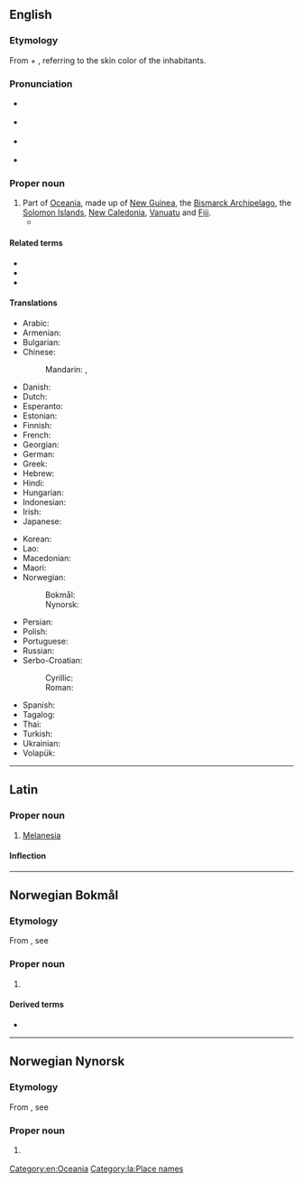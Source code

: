 {{also|melanesia|Melanésia}}
==English==
{{wikipedia}}

===Etymology===
From {{der|en|grc|μέλας||dark}} + {{m|grc|νῆσος||island}}, referring to the skin color of the inhabitants.

===Pronunciation===
* {{a|RP}} {{IPA|/ˌmɛl.əˈniː.zi.ə/|lang=en}}
* {{a|GA}} {{IPA|/ˌmɛl.əˈni.ʒə/|lang=en}}
* {{a|GA}} {{rhymes|iːʒə|lang=en}}
* {{hyphenation|Mel|a|ne|sia|lang=en}}

===Proper noun===
{{en-proper noun}}

# Part of [[Oceania]], made up of [[New Guinea]], the [[Bismarck Archipelago]], the [[Solomon Islands]], [[New Caledonia]], [[Vanuatu]] and [[Fiji]].
#* {{quote-journal
|passage=My job, then, is that of a cultural and religious broker of sorts, co-opting '''Melanesia''' to serve as a stimulus to thought in Le Moyne classrooms.
|page=315
|title=Thinking and teaching with the indigenous traditions of Melanesia
|journal=Beyond primitivism: indigenous religious traditions and modernity
|author=Mary N. MacDonald
|publisher=Routledge
|year=2004
|isbn=041527320X}}

====Related terms====
* {{l|en|Melanie}}
* {{l|en|Micronesia}}
* {{l|en|Polynesia}}

====Translations====
{{trans-top|part of Oceania}}
* Arabic: {{t|ar|مِيلَانِيزِيَا|f|tr=milānīziyā}}
* Armenian: {{t|hy|Մելանեզիա}}
* Bulgarian: {{t|bg|Мелане́зия|f|tr=Melanézija|sc=Cyrl}}
* Chinese:
*: Mandarin: {{t+|cmn|美拉尼西亞|sc=Hani}}, {{t+|cmn|美拉尼西亚|tr=Měilāníxīyà|sc=Hani}}
* Danish: {{t+|da|Melanesien|p}}
* Dutch: {{t+|nl|Melanesië}}
* Esperanto: {{t|eo|Melanezio}}
* Estonian: {{t|et|Melaneesia}}
* Finnish: {{t|fi|Melanesia}}
* French: {{t+|fr|Mélanésie|f}}
* Georgian: {{t|ka|მელანეზია}}
* German: {{t|de|Melanesien|n}}
* Greek: {{t|el|Μελανησία|f}}
* Hebrew: {{t|he|מלנזיה|sc=Hebr}}
* Hindi: {{t|hi|मॅलानिशिया|tr=melāniśiyā|sc=Deva}}
* Hungarian: {{t+|hu|Melanézia}}
* Indonesian: {{t|id|Melenasia}}
* Irish: {{t|ga|Meilinéis|f|alt=an Mheilinéis}}
* Japanese: {{t+|ja|メラネシア|tr=Meraneshia}}
{{trans-mid}}
* Korean: {{t|ko|멜라네시아|tr=Mellanesia|sc=Kore}}
* Lao: {{t|lo|ເມລາເນເຊຍ}}
* Macedonian: {{t|mk|Мелане́зија|f|tr=Melanézija}}
* Maori: {{t|mi|Meranihia}}
* Norwegian:
*: Bokmål: {{t|nb|Melanesia}}
*: Nynorsk: {{t|nn|Melanesia}}
* Persian: {{t+|fa|ملانزی|sc=fa-Arab}}
* Polish: {{t+|pl|Melanezja|f}}
* Portuguese: {{t+|pt|Melanésia|f}}
* Russian: {{t+|ru|Мелане́зия|f|tr=Melanɛ́zija}}
* Serbo-Croatian:
*: Cyrillic: {{t|sh|Меланезија|f}}
*: Roman: {{t+|sh|Melanezija|f}}
* Spanish: {{t|es|Melanesia|f}}
* Tagalog: {{t|tl|Timpuluan}}
* Thai: {{t|th|เมลานีเซีย|tr=maylaaneesia}}
* Turkish: {{t+|tr|Melanezya}}
* Ukrainian: {{t|uk|Мелане́зія|f|tr=Melanézija|sc=Cyrl}}
* Volapük: {{t+|vo|Bläga-Seanuäns}}
{{trans-bottom}}

[[Category:en:Oceania]]

----

==Latin==
{{wikipedia|lang=la}}

===Proper noun===
{{la-proper noun|Melānēsia|Melānēsiae|f|first}}

# {{lb|la|New Latin}} [[#English|Melanesia]]

====Inflection====
{{la-decl-1st|loc=1|num=sg|Melānēsi}}

[[Category:la:Place names]]

----
==Norwegian Bokmål==
{{wp|lang=no}}

===Etymology===
From {{der|nb|grc|-}}, see {{cog|en|Melanesia}}

===Proper noun===
{{head|nb|proper noun}}

# {{lb|nb|geography}} {{l|en|Melanesia}}

====Derived terms====
* {{l|nb|melanesisk}}

----

==Norwegian Nynorsk==
{{wp|lang=nn}}

===Etymology===
From {{der|nn|grc|-}}, see {{cog|en|Melanesia}}

===Proper noun===
{{head|nn|proper noun}}

# {{lb|nn|geography}} {{l|en|Melanesia}}